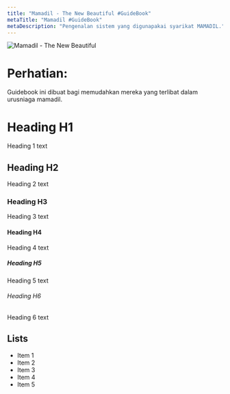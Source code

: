```yaml
---
title: "Mamadil - The New Beautiful #GuideBook"
metaTitle: "Mamadil #GuideBook"
metaDescription: "Pengenalan sistem yang digunapakai syarikat MAMADIL."
---
```

<img src="https://myspace.b-cdn.net/cover/facebook_mamadil_cover.jpg" alt="Mamadil - The New Beautiful">

# Perhatian: 
Guidebook ini dibuat bagi memudahkan mereka yang terlibat dalam urusniaga mamadil.

# Heading H1
Heading 1 text

## Heading H2
Heading 2 text

### Heading H3
Heading 3 text

#### Heading H4
Heading 4 text

##### Heading H5
Heading 5 text

###### Heading H6
Heading 6 text

## Lists
- Item 1
- Item 2
- Item 3
- Item 4
- Item 5

